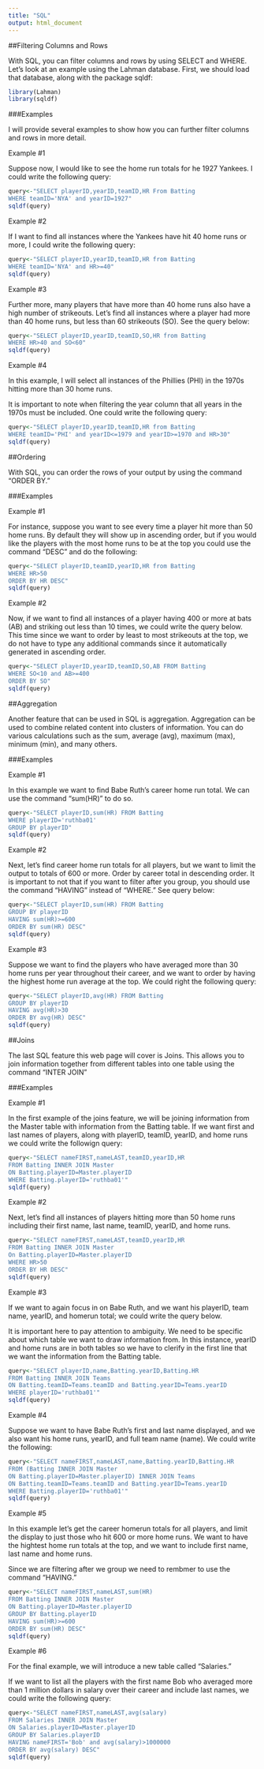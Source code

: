 ```yaml
---
title: "SQL"
output: html_document
---
```


##Filtering Columns and Rows

With SQL, you can filter columns and rows by using SELECT and WHERE.  Let's look at an example using the Lahman database.  First, we should load that database, along with the package sqldf:
 
 ```r
library(Lahman)
library(sqldf)
```

###Examples

I will provide several examples to show how you can further filter columns and rows in more detail.

Example #1

Suppose now, I would like to see the home run totals for he 1927 Yankees. I could write the following query:

```r
query<-"SELECT playerID,yearID,teamID,HR From Batting
WHERE teamID='NYA' and yearID=1927"
sqldf(query)
```

Example #2

If I want to find all instances where the Yankees have hit 40 home runs or more, I could write the following query:

```r
query<-"SELECT playerID,yearID,teamID,HR from Batting
WHERE teamID='NYA' and HR>=40"
sqldf(query)
```

Example #3

Further more, many players that have more than 40 home runs also have a high number of strikeouts. Let's find all instances where a player had more than 40 home runs, but less than 60 strikeouts (SO). See the query below:

```r
query<-"SELECT playerID,yearID,teamID,SO,HR from Batting
WHERE HR>40 and SO<60"
sqldf(query)
```

Example #4

In this example, I will select all instances of the Phillies (PHI) in the 1970s hitting more than 30 home runs.

It is important to note when filtering the year column that all years in the 1970s must be included. One could write the following query:

```r
query<-"SELECT playerID,yearID,teamID,HR from Batting
WHERE teamID='PHI' and yearID<=1979 and yearID>=1970 and HR>30"
sqldf(query)
```

##Ordering

With SQL, you can order the rows of your output by using the command "ORDER BY."

###Examples

Example #1

For instance, suppose you want to see every time a player hit more than 50 home runs. By default they will show up in ascending order, but if you would like the players with the most home runs to be at the top you could use the command "DESC" and do the following:

```r
query<-"SELECT playerID,teamID,yearID,HR from Batting
WHERE HR>50
ORDER BY HR DESC"
sqldf(query)
```

Example #2

Now, if we want to find all instances of a player having 400 or more at bats (AB) and striking out less than 10 times, we could write the query below. This time since we want to order by least to most strikeouts at the top, we do not have to type any additional commands since it automatically generated in ascending order.

```r
query<-"SELECT playerID,yearID,teamID,SO,AB FROM Batting
WHERE SO<10 and AB>=400
ORDER BY SO"
sqldf(query)
```

##Aggregation

Another feature that can be used in SQL is aggregation. Aggregation can be used to combine related content into clusters of information. You can do various calculations such as the sum, average (avg), maximum (max), minimum (min), and many others.

###Examples

Example #1

In this example we want to find Babe Ruth's career home run total. We can use the command "sum(HR)" to do so.

```r
query<-"SELECT playerID,sum(HR) FROM Batting
WHERE playerID='ruthba01'
GROUP BY playerID"
sqldf(query)
```

Example #2

Next, let's find career home run totals for all players, but we want to limit the output to totals of 600 or more. Order by career total in descending order. It is important to not that if you want to filter after you group, you should use the command "HAVING" instead of "WHERE." See query below:

```r
query<-"SELECT playerID,sum(HR) FROM Batting
GROUP BY playerID
HAVING sum(HR)>=600
ORDER BY sum(HR) DESC"
sqldf(query)
```

Example #3

Suppose we want to find the players who have averaged more than 30 home runs per year throughout their career, and we want to order by having the highest home run average at the top. We could right the following query:

```r
query<-"SELECT playerID,avg(HR) FROM Batting
GROUP BY playerID
HAVING avg(HR)>30
ORDER BY avg(HR) DESC"
sqldf(query)
```

##Joins

The last SQL feature this web page will cover is Joins. This allows you to join information together from different tables into one table using the command "INTER JOIN"

###Examples

Example #1

In the first example of the joins feature, we will be joining information from the Master table with information from the Batting table. If we want first and last names of players, along with playerID, teamID, yearID, and home runs we could write the followign query:

```r
query<-"SELECT nameFIRST,nameLAST,teamID,yearID,HR
FROM Batting INNER JOIN Master
ON Batting.playerID=Master.playerID
WHERE Batting.playerID='ruthba01'"
sqldf(query)
```

Example #2

Next, let's find all instances of players hitting more than 50 home runs including their first name, last name, teamID, yearID, and home runs.

```r
query<-"SELECT nameFIRST,nameLAST,teamID,yearID,HR
FROM Batting INNER JOIN Master
On Batting.playerID=Master.playerID
WHERE HR>50
ORDER BY HR DESC"
sqldf(query)
```

Example #3

If we want to again focus in on Babe Ruth, and we want his playerID, team name, yearID, and homerun total; we could write the query below. 

It is important here to pay attention to ambiguity. We need to be specific about which table we want to draw information from. In this instance, yearID and home runs are in both tables so we have to clerify in the first line that we want the information from the Batting table.

```r
query<-"SELECT playerID,name,Batting.yearID,Batting.HR
FROM Batting INNER JOIN Teams
ON Batting.teamID=Teams.teamID and Batting.yearID=Teams.yearID
WHERE playerID='ruthba01'"
sqldf(query)
```

Example #4

Suppose we want to have Babe Ruth's first and last name displayed, and we also want his home runs, yearID, and full team name (name). We could write the following:

```r
query<-"SELECT nameFIRST,nameLAST,name,Batting.yearID,Batting.HR
FROM (Batting INNER JOIN Master
ON Batting.playerID=Master.playerID) INNER JOIN Teams
ON Batting.teamID=Teams.teamID and Batting.yearID=Teams.yearID
WHERE Batting.playerID='ruthba01'"
sqldf(query)
```

Example #5

In this example let's get the career homerun totals for all players, and limit the display to just those who hit 600 or more home runs. We want to have the hightest home run totals at the top, and we want to include first name, last name and home runs. 

Since we are filtering after we group we need to rembmer to use the command "HAVING."

```r
query<-"SELECT nameFIRST,nameLAST,sum(HR)
FROM Batting INNER JOIN Master
ON Batting.playerID=Master.playerID
GROUP BY Batting.playerID
HAVING sum(HR)>=600
ORDER BY sum(HR) DESC"
sqldf(query)
```

Example #6

For the final example, we will introduce a new table called "Salaries." 

If we want to list all the players with the first name Bob who averaged more than 1 million dollars in salary over their career and include last names, we could write the following query:

```r
query<-"SELECT nameFIRST,nameLAST,avg(salary)
FROM Salaries INNER JOIN Master
ON Salaries.playerID=Master.playerID
GROUP BY Salaries.playerID
HAVING nameFIRST='Bob' and avg(salary)>1000000
ORDER BY avg(salary) DESC"
sqldf(query)
```

